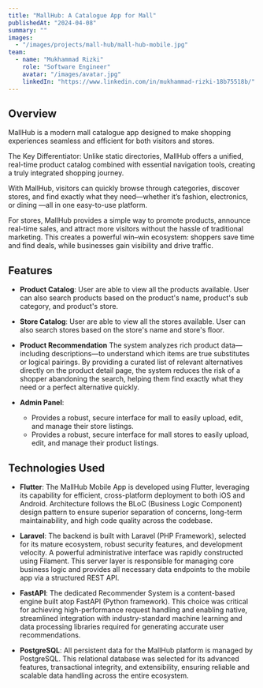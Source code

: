 ```yaml
---
title: "MallHub: A Catalogue App for Mall"
publishedAt: "2024-04-08"
summary: ""
images:
  - "/images/projects/mall-hub/mall-hub-mobile.jpg"
team:
  - name: "Mukhammad Rizki"
    role: "Software Engineer"
    avatar: "/images/avatar.jpg"
    linkedIn: "https://www.linkedin.com/in/mukhammad-rizki-18b75518b/"
---
```


## Overview

MallHub is a modern mall catalogue app designed to make shopping experiences seamless and efficient for both visitors and stores.

The Key Differentiator: Unlike static directories, MallHub offers a unified, real-time product catalog combined with essential navigation tools, creating a truly integrated shopping journey.

With MallHub, visitors can quickly browse through categories, discover stores, and find exactly what they need—whether it’s fashion, electronics, or dining —all in one easy-to-use platform.

For stores, MallHub provides a simple way to promote products, announce real-time sales, and attract more visitors without the hassle of traditional marketing. This creates a powerful win–win ecosystem: shoppers save time and find deals, while businesses gain visibility and drive traffic.

## Features

- **Product Catalog**:
  User are able to view all the products available. User can also search products based on the product's name, product's sub category, and product's store.

- **Store Catalog**:
  User are able to view all the stores available. User can also search stores based on the store's name and store's floor.

- **Product Recommendation**
  The system analyzes rich product data—including descriptions—to understand which items are true substitutes or logical pairings. By providing a curated list of relevant alternatives directly on the product detail page, the system reduces the risk of a shopper abandoning the search, helping them find exactly what they need or a perfect alternative quickly.

- **Admin Panel**:
  - Provides a robust, secure interface for mall to easily upload, edit, and manage their store listings.
  - Provides a robust, secure interface for mall stores to easily upload, edit, and manage their product listings.

## Technologies Used

- **Flutter**: The MallHub Mobile App is developed using Flutter, leveraging its capability for efficient, cross-platform deployment to both iOS and Android. Architecture follows the BLoC (Business Logic Component) design pattern to ensure superior separation of concerns, long-term maintainability, and high code quality across the codebase.

- **Laravel**: The backend is built with Laravel (PHP Framework), selected for its mature ecosystem, robust security features, and development velocity. A powerful administrative interface was rapidly constructed using Filament. This server layer is responsible for managing core business logic and provides all necessary data endpoints to the mobile app via a structured REST API.

- **FastAPI**: The dedicated Recommender System is a content-based engine built atop FastAPI (Python framework). This choice was critical for achieving high-performance request handling and enabling native, streamlined integration with industry-standard machine learning and data processing libraries required for generating accurate user recommendations.

- **PostgreSQL**: All persistent data for the MallHub platform is managed by PostgreSQL. This relational database was selected for its advanced features, transactional integrity, and extensibility, ensuring reliable and scalable data handling across the entire ecosystem.
